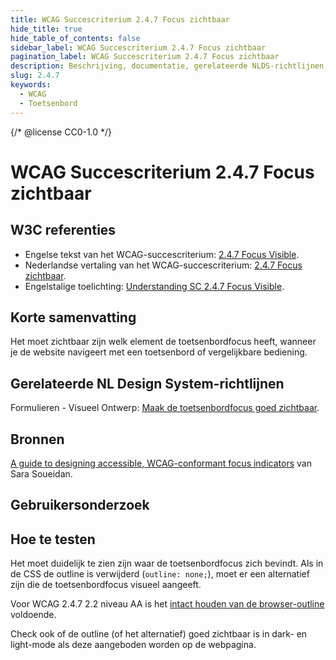 ```yaml
---
title: WCAG Succescriterium 2.4.7 Focus zichtbaar
hide_title: true
hide_table_of_contents: false
sidebar_label: WCAG Succescriterium 2.4.7 Focus zichtbaar
pagination_label: WCAG Succescriterium 2.4.7 Focus zichtbaar
description: Beschrijving, documentatie, gerelateerde NLDS-richtlijnen, bronnen, gebruikersonderzoek en hoe te testen.
slug: 2.4.7
keywords:
  - WCAG
  - Toetsenbord
---
```


{/* @license CC0-1.0 */}


# WCAG Succescriterium 2.4.7 Focus zichtbaar

## W3C referenties

- Engelse tekst van het WCAG-succescriterium: [<span lang="en">2.4.7 Focus Visible</span>](https://www.w3.org/TR/WCAG22/#focus-visible).
- Nederlandse vertaling van het WCAG-succescriterium: [2.4.7 Focus zichtbaar](https://www.w3.org/Translations/WCAG21-nl/#focus-zichtbaar).
- Engelstalige toelichting: [<span lang="en">Understanding SC 2.4.7 Focus Visible</span>](https://www.w3.org/WAI/WCAG22/Understanding/focus-visible.html).

## Korte samenvatting

Het moet zichtbaar zijn welk element de toetsenbordfocus heeft, wanneer je de website navigeert met een toetsenbord of vergelijkbare bediening.

## Gerelateerde NL Design System-richtlijnen

Formulieren - Visueel Ontwerp: [Maak de toetsenbordfocus goed zichtbaar](/richtlijnen/formulieren/alle-richtlijnen/visueel-ontwerp).

## Bronnen

[<span lang="en">A guide to designing accessible, WCAG-conformant focus indicators</span>](https://www.sarasoueidan.com/blog/focus-indicators/#wcag-2.1-and-wcag-2.2-focus-indicator-accessibility-requirements) van Sara Soueidan.

## Gebruikersonderzoek

<CTAGebruikersonderzoek />

## Hoe te testen

Het moet duidelijk te zien zijn waar de toetsenbordfocus zich bevindt.
Als in de CSS de outline is verwijderd (`outline: none;`), moet er een alternatief zijn die de toetsenbordfocus visueel aangeeft.

Voor WCAG 2.4.7 2.2 niveau AA is het [intact houden van de browser-outline](https://www.w3.org/WAI/WCAG22/Techniques/general/G149.html) voldoende.

Check ook of de outline (of het alternatief) goed zichtbaar is in dark- en light-mode als deze aangeboden worden op de webpagina.

<WCAGFooterInfo />

